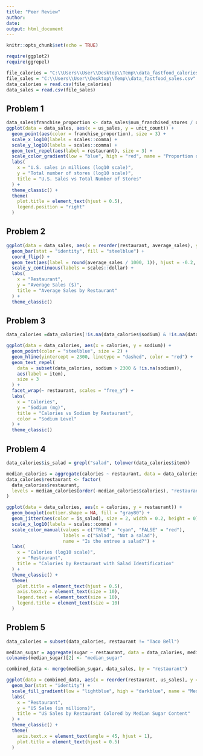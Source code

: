 ---
title: "Peer Review"
author: 
date: 
output: html_document
---

```{r setup, include=FALSE}
knitr::opts_chunk$set(echo = TRUE)
```

```{r}
require(ggplot2)
require(ggrepel)
```
```{r}
file_calories = "C:\\Users\\User\\Desktop\\Temp\\data_fastfood_calories.csv"
file_sales = "C:\\Users\\User\\Desktop\\Temp\\data_fastfood_sales.csv"
data_calories = read.csv(file_calories)
data_sales = read.csv(file_sales)
```

## Problem 1
```{r}
data_sales$franchise_proportion <- data_sales$num_franchised_stores / data_sales$unit_count
ggplot(data = data_sales, aes(x = us_sales, y = unit_count)) +
  geom_point(aes(color = franchise_proportion), size = 3) +                 
  scale_x_log10(labels = scales::comma) +                                   
  scale_y_log10(labels = scales::comma) +                                  
  geom_text_repel(aes(label = restaurant), size = 3) +                     
  scale_color_gradient(low = "blue", high = "red", name = "Proportion of stores franchised") + 
  labs(
    x = "U.S. sales in millions (log10 scale)",
    y = "Total number of stores (log10 scale)",
    title = "U.S. Sales vs Total Number of Stores"
  ) +
  theme_classic() +                                                         
  theme(
    plot.title = element_text(hjust = 0.5),                                 
    legend.position = "right"
  )
```

## Problem 2
```{r}
ggplot(data = data_sales, aes(x = reorder(restaurant, average_sales), y = average_sales)) +
  geom_bar(stat = "identity", fill = "steelblue") +
  coord_flip() +
  geom_text(aes(label = round(average_sales / 1000, 1)), hjust = -0.2, size = 3) +
  scale_y_continuous(labels = scales::dollar) +
  labs(
    x = "Restaurant",
    y = "Average Sales ($)",
    title = "Average Sales by Restaurant"
  ) +
  theme_classic()
```

## Problem 3

```{r}
data_calories =data_calories[!is.na(data_calories$sodium) & !is.na(data_calories$item), ]

ggplot(data = data_calories, aes(x = calories, y = sodium)) +
  geom_point(color = "steelblue", size = 2) +
  geom_hline(yintercept = 2300, linetype = "dashed", color = "red") +
  geom_text_repel(
    data = subset(data_calories, sodium > 2300 & !is.na(sodium)), 
    aes(label = item),
    size = 3
  ) +
  facet_wrap(~ restaurant, scales = "free_y") + 
  labs(
    x = "Calories",
    y = "Sodium (mg)",
    title = "Calories vs Sodium by Restaurant",
    color = "Sodium Level"
  ) +
  theme_classic()
```

## Problem 4
```{r}
data_calories$is_salad = grepl("salad", tolower(data_calories$item))

median_calories = aggregate(calories ~ restaurant, data = data_calories, median)
data_calories$restaurant <- factor(
  data_calories$restaurant,
  levels = median_calories[order(-median_calories$calories), "restaurant"]
)

ggplot(data = data_calories, aes(x = calories, y = restaurant)) +
  geom_boxplot(outlier.shape = NA, fill = "gray80") +
  geom_jitter(aes(color = is_salad), size = 2, width = 0.2, height = 0) +
  scale_x_log10(labels = scales::comma) +
  scale_color_manual(values = c("TRUE" = "cyan", "FALSE" = "red"), 
                     labels = c("Salad", "Not a salad"), 
                     name = "Is the entree a salad?") +
  labs(
    x = "Calories (log10 scale)",
    y = "Restaurant",
    title = "Calories by Restaurant with Salad Identification"
  ) +
  theme_classic() +
  theme(
    plot.title = element_text(hjust = 0.5),
    axis.text.y = element_text(size = 10),
    legend.text = element_text(size = 10),
    legend.title = element_text(size = 10)
  )
```

## Problem 5
```{r}
data_calories = subset(data_calories, restaurant != "Taco Bell")

median_sugar = aggregate(sugar ~ restaurant, data = data_calories, median)
colnames(median_sugar)[2] <- "median_sugar"

combined_data <- merge(median_sugar, data_sales, by = "restaurant")

ggplot(data = combined_data, aes(x = reorder(restaurant, us_sales), y = us_sales, fill = median_sugar)) +
  geom_bar(stat = "identity") +
  scale_fill_gradient(low = "lightblue", high = "darkblue", name = "Median Sugar") +
  labs(
    x = "Restaurant",
    y = "US Sales (in millions)",
    title = "US Sales by Restaurant Colored by Median Sugar Content"
  ) +
  theme_classic() +
  theme(
    axis.text.x = element_text(angle = 45, hjust = 1),
    plot.title = element_text(hjust = 0.5)
  )
```
